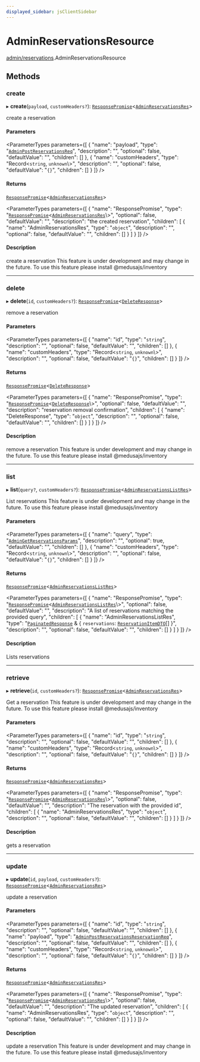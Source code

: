 ```yaml
---
displayed_sidebar: jsClientSidebar
---
```



# AdminReservationsResource

[admin/reservations](../../modules/admin_reservations.mdx).AdminReservationsResource

## Methods

### create

▸ **create**(`payload`, `customHeaders?`): [`ResponsePromise`](../../swaps/modules/swaps.internal.mdx#responsepromise)<[`AdminReservationsRes`](../../internal/modules/admin_discounts.internal.internal.mdx#adminreservationsres)\>

create a reservation

#### Parameters

<ParameterTypes parameters={[
  {
    "name": "payload",
    "type": "[`AdminPostReservationsReq`](../../internal/classes/admin_discounts.internal.internal.AdminPostReservationsReq.mdx)",
    "description": "",
    "optional": false,
    "defaultValue": "",
    "children": []
  },
  {
    "name": "customHeaders",
    "type": "Record<`string`, `unknown`\\>",
    "description": "",
    "optional": false,
    "defaultValue": "`{}`",
    "children": []
  }
]} />

#### Returns

[`ResponsePromise`](../../swaps/modules/swaps.internal.mdx#responsepromise)<[`AdminReservationsRes`](../../internal/modules/admin_discounts.internal.internal.mdx#adminreservationsres)\>

<ParameterTypes parameters={[
  {
    "name": "ResponsePromise",
    "type": "[`ResponsePromise`](../../swaps/modules/swaps.internal.mdx#responsepromise)<[`AdminReservationsRes`](../../internal/modules/admin_discounts.internal.internal.mdx#adminreservationsres)\\>",
    "optional": false,
    "defaultValue": "",
    "description": "the created reservation",
    "children": [
      {
        "name": "AdminReservationsRes",
        "type": "`object`",
        "description": "",
        "optional": false,
        "defaultValue": "",
        "children": []
      }
    ]
  }
]} />

#### Description

create a reservation
 This feature is under development and may change in the future.
To use this feature please install @medusajs/inventory

___

### delete

▸ **delete**(`id`, `customHeaders?`): [`ResponsePromise`](../../swaps/modules/swaps.internal.mdx#responsepromise)<[`DeleteResponse`](../../internal/modules/admin_discounts.internal.internal.mdx#deleteresponse)\>

remove a reservation

#### Parameters

<ParameterTypes parameters={[
  {
    "name": "id",
    "type": "`string`",
    "description": "",
    "optional": false,
    "defaultValue": "",
    "children": []
  },
  {
    "name": "customHeaders",
    "type": "Record<`string`, `unknown`\\>",
    "description": "",
    "optional": false,
    "defaultValue": "`{}`",
    "children": []
  }
]} />

#### Returns

[`ResponsePromise`](../../swaps/modules/swaps.internal.mdx#responsepromise)<[`DeleteResponse`](../../internal/modules/admin_discounts.internal.internal.mdx#deleteresponse)\>

<ParameterTypes parameters={[
  {
    "name": "ResponsePromise",
    "type": "[`ResponsePromise`](../../swaps/modules/swaps.internal.mdx#responsepromise)<[`DeleteResponse`](../../internal/modules/admin_discounts.internal.internal.mdx#deleteresponse)\\>",
    "optional": false,
    "defaultValue": "",
    "description": "reservation removal confirmation",
    "children": [
      {
        "name": "DeleteResponse",
        "type": "`object`",
        "description": "",
        "optional": false,
        "defaultValue": "",
        "children": []
      }
    ]
  }
]} />

#### Description

remove a reservation
 This feature is under development and may change in the future.
To use this feature please install @medusajs/inventory

___

### list

▸ **list**(`query?`, `customHeaders?`): [`ResponsePromise`](../../swaps/modules/swaps.internal.mdx#responsepromise)<[`AdminReservationsListRes`](../../internal/modules/admin_discounts.internal.internal.mdx#adminreservationslistres)\>

List reservations
 This feature is under development and may change in the future.
To use this feature please install @medusajs/inventory

#### Parameters

<ParameterTypes parameters={[
  {
    "name": "query",
    "type": "[`AdminGetReservationsParams`](../../internal/classes/admin_discounts.internal.internal.AdminGetReservationsParams.mdx)",
    "description": "",
    "optional": true,
    "defaultValue": "",
    "children": []
  },
  {
    "name": "customHeaders",
    "type": "Record<`string`, `unknown`\\>",
    "description": "",
    "optional": false,
    "defaultValue": "`{}`",
    "children": []
  }
]} />

#### Returns

[`ResponsePromise`](../../swaps/modules/swaps.internal.mdx#responsepromise)<[`AdminReservationsListRes`](../../internal/modules/admin_discounts.internal.internal.mdx#adminreservationslistres)\>

<ParameterTypes parameters={[
  {
    "name": "ResponsePromise",
    "type": "[`ResponsePromise`](../../swaps/modules/swaps.internal.mdx#responsepromise)<[`AdminReservationsListRes`](../../internal/modules/admin_discounts.internal.internal.mdx#adminreservationslistres)\\>",
    "optional": false,
    "defaultValue": "",
    "description": "A list of reservations matching the provided query",
    "children": [
      {
        "name": "AdminReservationsListRes",
        "type": "[`PaginatedResponse`](../../admin_batch_jobs/modules/admin_batch_jobs.internal.mdx#paginatedresponse) & { `reservations`: [`ReservationItemDTO`](../../admin_discounts/modules/admin_discounts.internal.mdx#reservationitemdto)[]  }",
        "description": "",
        "optional": false,
        "defaultValue": "",
        "children": []
      }
    ]
  }
]} />

#### Description

Lists reservations

___

### retrieve

▸ **retrieve**(`id`, `customHeaders?`): [`ResponsePromise`](../../swaps/modules/swaps.internal.mdx#responsepromise)<[`AdminReservationsRes`](../../internal/modules/admin_discounts.internal.internal.mdx#adminreservationsres)\>

Get a reservation
 This feature is under development and may change in the future.
To use this feature please install @medusajs/inventory

#### Parameters

<ParameterTypes parameters={[
  {
    "name": "id",
    "type": "`string`",
    "description": "",
    "optional": false,
    "defaultValue": "",
    "children": []
  },
  {
    "name": "customHeaders",
    "type": "Record<`string`, `unknown`\\>",
    "description": "",
    "optional": false,
    "defaultValue": "`{}`",
    "children": []
  }
]} />

#### Returns

[`ResponsePromise`](../../swaps/modules/swaps.internal.mdx#responsepromise)<[`AdminReservationsRes`](../../internal/modules/admin_discounts.internal.internal.mdx#adminreservationsres)\>

<ParameterTypes parameters={[
  {
    "name": "ResponsePromise",
    "type": "[`ResponsePromise`](../../swaps/modules/swaps.internal.mdx#responsepromise)<[`AdminReservationsRes`](../../internal/modules/admin_discounts.internal.internal.mdx#adminreservationsres)\\>",
    "optional": false,
    "defaultValue": "",
    "description": "The reservation with the provided id",
    "children": [
      {
        "name": "AdminReservationsRes",
        "type": "`object`",
        "description": "",
        "optional": false,
        "defaultValue": "",
        "children": []
      }
    ]
  }
]} />

#### Description

gets a reservation

___

### update

▸ **update**(`id`, `payload`, `customHeaders?`): [`ResponsePromise`](../../swaps/modules/swaps.internal.mdx#responsepromise)<[`AdminReservationsRes`](../../internal/modules/admin_discounts.internal.internal.mdx#adminreservationsres)\>

update a reservation

#### Parameters

<ParameterTypes parameters={[
  {
    "name": "id",
    "type": "`string`",
    "description": "",
    "optional": false,
    "defaultValue": "",
    "children": []
  },
  {
    "name": "payload",
    "type": "[`AdminPostReservationsReservationReq`](../../internal/classes/admin_discounts.internal.internal.AdminPostReservationsReservationReq.mdx)",
    "description": "",
    "optional": false,
    "defaultValue": "",
    "children": []
  },
  {
    "name": "customHeaders",
    "type": "Record<`string`, `unknown`\\>",
    "description": "",
    "optional": false,
    "defaultValue": "`{}`",
    "children": []
  }
]} />

#### Returns

[`ResponsePromise`](../../swaps/modules/swaps.internal.mdx#responsepromise)<[`AdminReservationsRes`](../../internal/modules/admin_discounts.internal.internal.mdx#adminreservationsres)\>

<ParameterTypes parameters={[
  {
    "name": "ResponsePromise",
    "type": "[`ResponsePromise`](../../swaps/modules/swaps.internal.mdx#responsepromise)<[`AdminReservationsRes`](../../internal/modules/admin_discounts.internal.internal.mdx#adminreservationsres)\\>",
    "optional": false,
    "defaultValue": "",
    "description": "The updated reservation",
    "children": [
      {
        "name": "AdminReservationsRes",
        "type": "`object`",
        "description": "",
        "optional": false,
        "defaultValue": "",
        "children": []
      }
    ]
  }
]} />

#### Description

update a reservation
 This feature is under development and may change in the future.
To use this feature please install @medusajs/inventory
